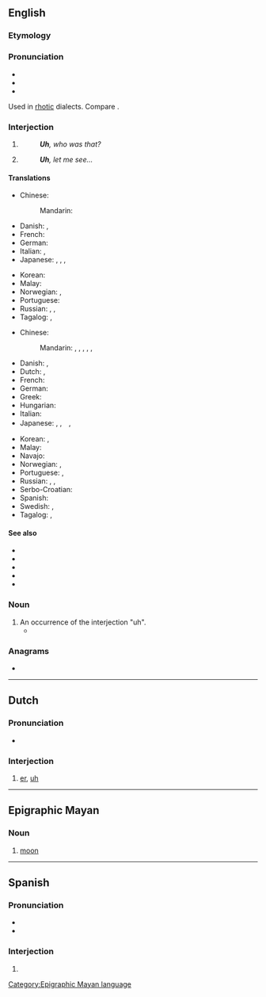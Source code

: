 {{also|uH|Uh|-uh|ùh|ūh|ưh}}

==English==

===Etymology===
{{rfe|lang=en}}

===Pronunciation===
* {{audio|en-us-uh.ogg|Audio (US)|lang=en}}
* {{IPA|/ʌː/|lang=en}}
* {{rhymes|ʌ|lang=en}}
Used in [[rhotic]] dialects. Compare {{m|en|er}}.

===Interjection===
{{en-interj}} {{tcx|US|lang=en}}

# {{n-g|Expression of [[confusion]] or [[uncertainty]].}}
#: '''''Uh''', who was that?''
# {{n-g|Space [[filler]] or [[pause]] during conversation.}}
#: '''''Uh''', let me see...''

====Translations====
{{trans-top|expression of confusion or uncertainty}}
* Chinese:
*: Mandarin: {{t+|cmn|呃|tr=è, e|sc=Hani}}
* Danish: {{t|da|øh}}, {{t|da|øm}}
* French: {{t+|fr|euh}}
* German: {{t+|de|äh}}
* Italian: {{t-|it|uh}}, {{t+|it|boh}}
* Japanese: {{t+|ja|あのう|tr=anō|sc=Jpan}}, {{t|ja|ええと|tr=ēto|sc=Jpan}}, {{t+|ja|え|tr=e|sc=Jpan}}, {{t|ja|うーん|tr=ūn|sc=Jpan}}
{{trans-mid}}
* Korean: {{t|ko|저어}}
* Malay: {{t|ms|err}}
* Norwegian: {{t|no|eh}}, {{t|no|øh}}
* Portuguese: {{t|pt|hã}}
* Russian: {{t+|ru|гм}}, {{t+|ru|гм|tr=hm}}, {{t+|ru|хм}} {{qualifier|the actual pronunciation may not be close to the spelling}}
* Tagalog: {{t|tl|ah}}, {{t|tl|eh}}
{{trans-bottom}}

{{trans-top|space filler or pause during conversation}}
* Chinese:
*: Mandarin: {{t+|cmn|呃|tr=è, e|sc=Hani}}, {{t+|cmn|啊|tr=ā|sc=Hani}}, {{t+|cmn|那個|sc=Hani}}, {{t+|cmn|那个|tr=nàge, nèige|sc=Hani}}, {{t+|cmn|這個|sc=Hani}}, {{t+|cmn|这个|tr=zhège, zhèige|sc=Hani}}
* Danish: {{t|da|øh}}, {{t|da|øm}}
* Dutch: {{t|nl|euhm}}, {{t+|nl|euh}}
* French: {{t+|fr|euh}}
* German: {{t+|de|äh}}
* Greek: {{t+|el|ε}}
* Hungarian: {{t+|hu|ő}}
* Italian: {{t|it|uh}}
* Japanese: {{t+|ja|あのう|tr=anō|sc=Jpan}}, {{t|ja|ええと|tr=ēto|sc=Jpan}},　{{t|ja|えー|tr=ē|sc=Jpan}}, {{t|ja|うーん|tr=ūn|sc=Jpan}}
{{trans-mid}}
* Korean: {{t+|ko|어}}, {{t|ko|저어}}
* Malay: {{t|ms|err}}
* Navajo: {{t|nv|éiyá}}
* Norwegian: {{t|no|eh}}, {{t|no|øh}}
* Portuguese: {{t|pt|hã}}, {{t+|pt|é}}
* Russian: {{t+|ru|э-э-э}}, {{t+|ru|э-э}}, {{t+|ru|ну}}
* Serbo-Croatian: {{t|sh|ovaj}}
* Spanish: {{t+|es|eh}}
* Swedish: {{t|sv|eh}}, {{t+|sv|öh}}
* Tagalog: {{t|tl|ah}}, {{t|tl|eh}}
{{trans-bottom}}

====See also====
* {{l|en|er}}
* {{l|en|erm}}
* {{l|en|um}}
* {{l|en|uh-oh}}
* {{l|en|oh}}

===Noun===
{{en-noun}} {{tcx|US|lang=en}}

# An occurrence of the interjection "uh".
#* {{quote-journal|date=August 24, 2007|author=William Grimes|title=Uh, Lead My Rips: No More Bloopers|work=New York Times|url=http://www.nytimes.com/2007/08/24/books/24book.html
|passage=Although Shakespeare refers to “hums and ha’s,” sifting through etiquette manuals and public-speaking guides turns up scant evidence of a prohibition against ums, ers and '''uhs''', which are profuse in the first recording of Thomas Edison’s voice, in 1888. Mr. Erard, rather ingeniously, traces the prohibition on um and other speech flaws to the advent of radio in the early 1920s.}}

===Anagrams===
* {{anagrams|en|HU|Hu|hu}}

----

==Dutch==

===Pronunciation===
* {{audio|Nl-uh.ogg|Audio|lang=nl}}

===Interjection===
{{nl-interj}}

# [[er]], [[#English|uh]]

----

==Epigraphic Mayan==

===Noun===
{{head|emy|noun}}

# {{lb|emy|astronomy}} [[moon]]

[[Category:Epigraphic Mayan language]]

----

==Spanish==

===Pronunciation===
* {{IPA|/u/|/uː/|lang=es}}
* {{homophones|lang=es|u}}

===Interjection===
{{head|es|interjection}}

# {{non-gloss definition|Used to express [[disappointment]] or [[disdain]].}}